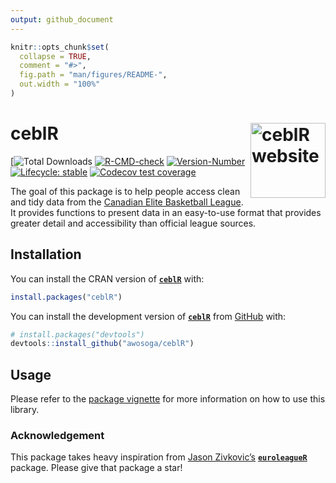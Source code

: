 ```yaml
---
output: github_document
---
```


<!-- README.md is generated from README.Rmd. Please edit that file -->

```r
knitr::opts_chunk$set(
  collapse = TRUE,
  comment = "#>",
  fig.path = "man/figures/README-",
  out.width = "100%"
)
```

# ceblR <a href="https://awosoga.github.io/ceblR/"><img src="man/figures/logo.png" align="right" height="120" alt="ceblR website" /></a>

<!-- badges: start -->
[![Total Downloads](https://cranlogs.r-pkg.org/badges/grand-total/ceblR)
[![R-CMD-check](https://github.com/awosoga/ceblR/actions/workflows/R-CMD-check.yaml/badge.svg)](https://github.com/awosoga/ceblR/actions/workflows/R-CMD-check.yaml)
[![Version-Number](https://img.shields.io/github/r-package/v/awosoga/ceblR?label=ceblR)](https://github.com/awosoga/ceblR) 
[![Lifecycle: stable](https://img.shields.io/badge/lifecycle-stable-green.svg)](https://lifecycle.r-lib.org/articles/stages.html#stable)
[![Codecov test coverage](https://codecov.io/gh/awosoga/ceblR/branch/master/graph/badge.svg)](https://app.codecov.io/gh/awosoga/ceblR?branch=master)
<!-- badges: end -->

The goal of this package is to help people access clean and tidy data from the 
[Canadian Elite Basketball League](https://www.cebl.ca/). It provides functions to present data in an 
easy-to-use format that provides greater detail and accessibility than official league sources.

## Installation

You can install the CRAN version of [**`ceblR`**](https://CRAN.R-project.org/package=ceblR) with:
```r
install.packages("ceblR")
```


You can install the development version of [**`ceblR`**](https://github.com/awosoga/ceblR) 
from [GitHub](https://github.com/awosoga/ceblR) with:

``` r
# install.packages("devtools")
devtools::install_github("awosoga/ceblR")
```

## Usage

Please refer to the [package vignette](https://awosoga.github.io/ceblR/articles/ceblR-how-to-use.html) for more information on how to use this library.

### Acknowledgement

This package takes heavy inspiration from [Jason Zivkovic's](https://github.com/JaseZiv/)
[**`euroleagueR`**](https://github.com/JaseZiv/euroleagueR/) package.
Please give that package a star!

